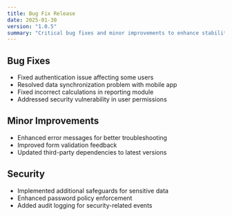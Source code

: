 ```yaml
---
title: Bug Fix Release
date: 2025-01-30
version: "1.0.5"
summary: "Critical bug fixes and minor improvements to enhance stability."
---
```


## Bug Fixes

- Fixed authentication issue affecting some users
- Resolved data synchronization problem with mobile app
- Fixed incorrect calculations in reporting module
- Addressed security vulnerability in user permissions

## Minor Improvements

- Enhanced error messages for better troubleshooting
- Improved form validation feedback
- Updated third-party dependencies to latest versions

## Security

- Implemented additional safeguards for sensitive data
- Enhanced password policy enforcement
- Added audit logging for security-related events
